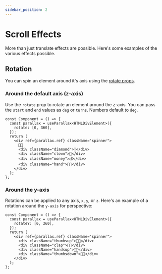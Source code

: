 ```yaml
---
sidebar_position: 2
---
```



# Scroll Effects

More than just translate effects are possible. Here's some examples of the various effects possible.

## Rotation

You can spin an element around it's axis using the [rotate props](/docs/usage/parallax-props#available-css-effects).

### Around the default axis (z-axis)

Use the `rotate` prop to rotate an element around the z-axis. You can pass the `start` and `end` values as `deg` or `turns`. Numbers default to `deg`.

```tsx
const Component = () => {
  const parallax = useParallax<HTMLDivElement>({
    rotate: [0, 360],
  });
  return (
    <div ref={parallax.ref} className="spinner">
      😵‍💫
      <div className="diamond">💎</div>
      <div className="clown">🤡</div>
      <div className="money">💰</div>
      <div className="hand">👌🏻</div>
    </div>
  );
};
```

<ExampleRotation />

### Around the y-axis

Rotations can be applied to any axis, `x`, `y`, or `z`. Here's an example of a rotation around the `y-axis` for perspective:

```tsx
const Component = () => {
  const parallax = useParallax<HTMLDivElement>({
    rotateY: [0, 360],
  });
  return (
    <div ref={parallax.ref} className="spinner">
      <div className="thumbsup">👍🏻</div>
      <div className="clap">👏🏻</div>
      <div className="handsup">🙌🏻</div>
      <div className="thumbsdown">👎🏻</div>
    </div>
  );
};
```

<RotationAxis />
